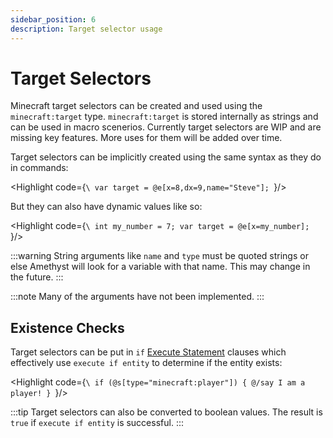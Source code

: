 ```yaml
---
sidebar_position: 6
description: Target selector usage
---
```



# Target Selectors

Minecraft target selectors can be created and used using the `minecraft:target` type. `minecraft:target` is stored internally as strings and can be used in macro scenerios. Currently target selectors are WIP and are missing key features. More uses for them will be added over time.

Target selectors can be implicitly created using the same syntax as they do in commands:

<Highlight code={`\
    var target = @e[x=8,dx=9,name="Steve"];
`}/>

But they can also have dynamic values like so:

<Highlight code={`\
    int my_number = 7;
    var target = @e[x=my_number];
`}/>

:::warning
String arguments like `name` and `type` must be quoted strings or else Amethyst will look for a variable with that name. This may change in the future.
:::

:::note
Many of the arguments have not been implemented.
:::

## Existence Checks

Target selectors can be put in `if` [Execute Statement](./control-flow.mdx#execute-statements) clauses which effectively use `execute if entity` to determine if the entity exists:

<Highlight code={`\
    if (@s[type="minecraft:player"]) {
        @/say I am a player!
    }
`}/>

:::tip
Target selectors can also be converted to boolean values. The result is `true` if `execute if entity` is successful.
:::
